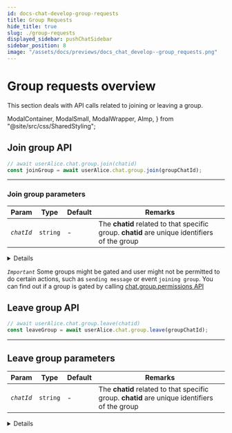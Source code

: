 ```yaml
---
id: docs-chat-develop-group-requests
title: Group Requests
hide_title: true
slug: ./group-requests
displayed_sidebar: pushChatSidebar
sidebar_position: 8
image: "/assets/docs/previews/docs_chat_develop--group_requests.png"
---
```


# Group requests overview

This section deals with API calls related to joining or leaving a group.

<head>
  <title>Group Requests | Push Chat | Push Documentation`}</title>
</head>

  ModalContainer,
  ModalSmall,
  ModalWrapper,
  AImp,
} from "@site/src/css/SharedStyling";

## Join group API

```typescript
// await userAlice.chat.group.join(chatid)
const joinGroup = await userAlice.chat.group.join(groupChatId);
```

---

### Join group parameters

| Param      | Type     | Default | Remarks                                                                                       |
| ---------- | -------- | ------- | --------------------------------------------------------------------------------------------- |
| _`chatId`_ | `string` | -       | The **chatid** related to that specific group. **chatid** are unique identifiers of the group |

<Details summary="Expected response">

{" "}

```typescript
{
  members: [
    {
      wallet: 'eip155:0x140BE62b2177A975Bbef398DF8934b883E7d13f9',
      publicKey: '-----BEGIN PGP PUBLIC KEY BLOCK-----\n' +
        '\n' +
        'xsBNBGTvNZgBCADeYpZfxgn1HoMUuWM42v8ZWfLPwglQYmzz5rY3PdPPoRFU\n' +
        'v0AyPjYKpmLh2ZNfXjPaS9GuMdpXaomYSEwsV02hXZOQelo9cLop0Fc2i+l7\n' +
        '70rYhePuOuQ+XD/xYzhngAgNJ9rX96YnSodldb8uJfxYmgoF0E9Z2o2fgZGj\n' +
        'll2CPnOaLXZaBQlPS3x/461TmZ1n2ZePS/fwiC7taLz3PtyGtKaC0vo4isvI\n' +
        'yf04fkjudG0XIns5CWjdR2HeDC8BzSl8OVj8AQAc5uVU8Abk+ejWVr4zfoox\n' +
        'eaziDPgGdkckFiQ6Tdsg0tPwwOpSrCCtJocTmc/fWaBb0YlnyAAL88fJABEB\n' +
        'AAHNAMLAigQQAQgAPgWCZO81mAQLCQcICZBMYqhmfI2WQQMVCAoEFgACAQIZ\n' +
        'AQKbAwIeARYhBC9DyzhpX3ACb/yTq0xiqGZ8jZZBAACxNQf/UrM/whR7vCs+\n' +
        'ez8Y8Hz4WqIuXtfMh4l2nKVv5UUuAfQkBxEY5j6Ga2+JgKU3neQ34x/v6fm9\n' +
        'CLcY38Tc4AWyEx8KC78J+xOs7RMfyNBeiaf8KdaFfQrP0nMmufE6TxkfV1Y5\n' +
        'LJZZ8350rZVtYJppWtlH+gbyUmMObyWDWbL3aWtqa3xjv0kLsf7TnugiFwzB\n' +
        'gHHtk8tlDSOxRt0VdNNd19+/zrBYNl07Ig24WD2ETaJiaqa651z24/6/MkGT\n' +
        'MBoQh+679tuWWcTrNi4jIA8jhSQ5BOgbAapl3qXk0m9/Aexpe2s6ISLXe8YJ\n' +
        'j4cObDLv/ZKKeLZYTq9lVCydLAQUbs7ATQRk7zWYAQgAmx36uefgUF4cCSYH\n' +
        'WMWAOTyc8Awo+hxn6FktOLU1+9hfGrX2jwGLOoOwjNgbYJbiSvRglAX2b57/\n' +
        'qkkltAg1ZYCLSUzfBUbbWYlJNBwpv7+52zHaLUZ3gmI5aE48ad+uzaadgpVT\n' +
        'VqLbhdgkN6jkemPTlfMehyS49AAbmqeKfo2U72tm9ZqT2cPVCASMjN/Ux2qG\n' +
        '3W8HTo0KIVFSbkTthl1zAlwAFksp0q437+pxbdJIecJ9mO6N4OQMnv+hVBDc\n' +
        'WrPqBDJ0nas4JNgLxmLv0pheGg/TEfwS/p6xGRW5m08bj2l0cgqmEaM27jbi\n' +
        'DEpOykRWsDMhheEfI2zV/Qam8QARAQABwsB2BBgBCAAqBYJk7zWYCZBMYqhm\n' +
        'fI2WQQKbDBYhBC9DyzhpX3ACb/yTq0xiqGZ8jZZBAAAnBggA1gkIopr9HJFP\n' +
        'fO5SebcbowH4AG9M0qBqF4h1JIKbqvOnxLSsC5QmmzFcjS9ihyHBvzbRVGkC\n' +
        'zEHYpLRedQ2AmQQfsf/VOoZJEOlb7tTk4+SpYtsGte5X/yLT5Bkls7Rp8ubK\n' +
        '/V99muj1nA/OkasllXQUSGEweVz6ejzJ0oMm3Vewmw8PelsdAnfS7Ud1MnXQ\n' +
        'h+O8TCR56F5gAMWxZmxFpZMZyUFOH6KM+vL7HJUBztUS2g0ELsHKy9ep2yhv\n' +
        'iABIwx/gEuPr0NDAH9x9XFKg5m3rO64KTY4BRWBISwmQ25dM1s1bwDPLi5XI\n' +
        '6Daw1glFxpPRrxgQGlVLzJOu5b8swQ==\n' +
        '=9hCc\n' +
        '-----END PGP PUBLIC KEY BLOCK-----\n',
      isAdmin: true,
      image: 'data:image/png;base64,iVBORw0KGgoAAAANSUhEUgAAACAAAAAgCAYAAABzenr0AAAAzUlEQVR4AcXBsWlDMRiF0c8XTeAJPIAgoFbgQew1PIbXyKsyhUGtCqM6ZAJX6Z32fykM4hnuObv71++TYJRKlHtji1EqUe6NSJgJM2G2W74/nkzIvfHKKJUZwkyYCbOUe+Odcm/MEGbCTJil2/VMdLx8Eo1S2SL3RnS7nomEmTATZmm//BANKlHujS1GqUT7hRVhJsyEWWLSKJVXcm/MEGbCTJgl/sm9EY1SmTFKJcq9EY1SiYSZMBNm6XE6sHJhJffGOz1OByJhJsyE2R/3lDA4e9QQhAAAAABJRU5ErkJggg=='
    }
  ],
  pendingMembers: [
    {
      wallet: 'eip155:0x119bb8ad40B1f94e2b30ae5f59eeaEB67cD0Bd6C',
      publicKey: null,
      isAdmin: false,
      image: null
    },
    {
      wallet: 'eip155:0x6e0C509d14EbF26A529bf6DC5CC9bee7F5b8DBa4',
      publicKey: null,
      isAdmin: false,
      image: null
    },
    {
      wallet: 'eip155:0xE3FDD0527a9F8418f9a7D9e970452827FbE202FF',
      publicKey: '-----BEGIN PGP PUBLIC KEY BLOCK-----\n' +
        '\n' +
        'xsBNBGTvNZgBCADouo4S2kPqA//+I7nDAk15/LcJ2TGvDhOYuPNUNMiNGOb4\n' +
        'txusuKz6HOaG+K9hiUBpHjKrYEmCT2FEXxt8bfS3SpWb74RHSkWUNUkxk25y\n' +
        'gE5gaCKyAdcnOUyVLmobVFFYtH6naK9bULaUtkVik1P0iuEevWHxtTpsjbyH\n' +
        'bZtNpVTdprdLib4Wx6bb7VogsvjlvNJcVJ4sfPE0XgsQgAGIev7yJyU0DGzt\n' +
        '/EbvFX4sv51Kb1dX9ctBcvzVbs9+qT6LTivsrQp+TNHUN4zEeMhnWFFP5K1d\n' +
        'H445S6FWk53XvBudcOkFPtltU1MPCS6hmhevArBfYzy5eSlaKA/fH+kFABEB\n' +
        'AAHNAMLAigQQAQgAPgWCZO81mAQLCQcICZCrD2gy8Zu4awMVCAoEFgACAQIZ\n' +
        'AQKbAwIeARYhBKru9/u8wPcTeHibkasPaDLxm7hrAADa/Af+PbamVg/Ig2S2\n' +
        'HgIy4w5x7ulSk1/49+AmuiUMiVUwJSVBhROsyDbLET56w4+1TIMYZFJaczW3\n' +
        '8tCvAOUSauzc52I3zwGmaCupBJokIWp7ncPh0B8TFYrgThgXV7sLf3xy4roy\n' +
        'y8oFz1Zla88krwtPe4Az7TF+WNdXoDsLNJ3GXRmNqs1GITmDqAXFWncl12NM\n' +
        'ajUKWIKc/Gi1oKfz22mabJTtWBimDpA12LaGK3GjEK5CiWXT3Tzlqn6R14EZ\n' +
        '6ohpKZldSJiMPL0Bu9iT52iHOsw1wTZNC1L5lKhOCi3c+/fLRcJZt3hdCjqy\n' +
        'd/FSCa8/Ny/GrHBWoL49rSF4pDEA+s7ATQRk7zWYAQgAtNOoHCL7BCnjwp8O\n' +
        'htTxEI5r7Q/1zKKHiz6QKjjrGBYyR6gcmPM3JNEcvzY4OsCFnKBv2suOgrqH\n' +
        '8kXJzfpIQ7u7uJs+O3p/cn86RMANiEnO8NbB/0scpfZ7Vg3eOfoiWYE4I/1o\n' +
        'FVDCyZ1YVqtbcmuW6D8i1djjeoUmkUDZyPo7Qs6hUsJeYA/Rfl8mH5sjy2cN\n' +
        'WXf8cEtOUqJtwERXt5aRB/nBZiC0bsP6hf0HtAoNA8/96TkqrcQpODW/RckD\n' +
        'fo4wkpEONHRH+LGX7GV0pwymHu42TUnULmED6BrMgMYG2sKpxMThxtAxRaiP\n' +
        'nZ3DKXr8GCjTYnbEZpoi2zKCOQARAQABwsB2BBgBCAAqBYJk7zWYCZCrD2gy\n' +
        '8Zu4awKbDBYhBKru9/u8wPcTeHibkasPaDLxm7hrAADGyQgA5NMUkoyDTPZa\n' +
        'Znj1dB+17xBXCZ/u7pPQc1DukBefVke7/qYIicdnnEGIX3Zd7TckFRsDljR/\n' +
        '3418Bne4WyL57fAF/GgYsegpJ9n1KT7oPxWzibIaYdj7R6bkDt5r61EDWC3N\n' +
        'VBbnZu9cO15TYkObJIiyNvwbQyd6Dm313b39GnEE8sM709TWsI6Es6rRZAfC\n' +
        '+sI8ezYxqVUbP7sW3jJZYzdPOhZPHvFd5iJ2EfygEOuk5tb7AimfNwF/CNcB\n' +
        'weQGEU7feOSB9lXXA+Ag1duLM4B9bLbbHEQIPhKlBF1ED64e/W/5HNfoAkS4\n' +
        'qhzOD5XWs6xs45nnYqUbBFLG9Xk+Jg==\n' +
        '=qtAv\n' +
        '-----END PGP PUBLIC KEY BLOCK-----\n',
      isAdmin: false,
      image: 'data:image/png;base64,iVBORw0KGgoAAAANSUhEUgAAACAAAAAgCAYAAABzenr0AAAAw0lEQVR4AcXBsXECMRRF0csbdbAZBagHKlJMSOL90IUq2h5UABktLE6/HcizY4/fOafrcntzQB/BTKvBEcJMmAmz0keQtRpk67bzRQ1m1m0nu19E1keQCTNhJsxO1+X2JukjmHm+Ppg5Lw9mWg0yYSbMhFnhoPPy4C8JM2EmzArftBr8J2EmzIRZ6SPIWg2yPoKs1WCmjyBrNcj6CDJhJsyEWWk1OKKP4DdaDTJhJsyEWeEHrQbZuu3M3C/iCGEmzITZJ/s7LOkKUABjAAAAAElFTkSuQmCC'
    }
  ],
  contractAddressERC20: null,
  numberOfERC20: 0,
  contractAddressNFT: null,
  numberOfNFTTokens: 0,
  verificationProof: 'pgp:-----BEGIN PGP SIGNATURE-----\n' +
    '\n' +
    'wsBzBAEBCAAnBYJk7zWZCZBMYqhmfI2WQRYhBC9DyzhpX3ACb/yTq0xiqGZ8\n' +
    'jZZBAADwAwgAq/6WjtwRt1aPTLWwtSx80Ng/Wxf97dkpebMXSj9T7f5ia1rM\n' +
    '8wqsuNUDMEMPB9LM34f6Q5pD994oeN2YT7z34u20mskiNphZdx/DNvu8w9UZ\n' +
    'rI3tyjfZULhARNVM34sSABnHtExbl4ZArhNDsT86ku0sZNjr9frn2mtgmlKN\n' +
    'nQdGcLJSxbci0hFg3nE5mYNpwZNs2S/2uk11WHKxzMhII6AdePE77BKPqedu\n' +
    'PiXDODO2dIvV8glLQoJPRPgc2ap+/xYIBUFljqHGPU/62VSLlHxBJv72p5s/\n' +
    'kOxiqD42TmpaaMtfudqgsZsGoYpZDHcMKYGNZs+9qVRHPRD+s0QhEA==\n' +
    '=c6IF\n' +
    '-----END PGP SIGNATURE-----\n',
  groupImage: 'data:image/png;base64,iVBORw0KGgoAAAANSUhEUgAAACAAAAAgCAYAAABzenr0AAAAvklEQVR4AcXBsW2FMBiF0Y8r3GQb6jeBxRauYRpo4yGQkMd4A7kg7Z/GUfSKe8703fKDkTATZsJsrr0RlZSJ9r4RLayMvLmJjnQS1d6IhJkwE2bT13U/DBzp5BN73xgRZsJMmM1HOolqb/yWiWpvjJSUiRZWopIykTATZsJs5g+1N6KSMiO1N/5DmAkzYTa9Lh6MhJkwE2ZzSZlo7xvRwson3txERzqJhJkwE2bT6+JhoKTMJ2pvjAgzYSbMfgDlXixqjH6gRgAAAABJRU5ErkJggg==',
  groupName: 'influential_maroon_gamefowl',
  groupDescription: 'urgent_brown_butterfly',
  isPublic: false,
  groupCreator: 'eip155:0x140BE62b2177A975Bbef398DF8934b883E7d13f9',
  chatId: '5f769c881ffe328117dea3d3acd0b97ce7f4c163e440f75a96be3e33f7d2a000',
  meta: null,
  scheduleAt: null,
  scheduleEnd: null,
  groupType: 'default',
  status: null,
  rules: {},
  eventType: 'update'
}
```

| Parameter                  | Type                  | Remarks                                                        |
| -------------------------- | --------------------- | -------------------------------------------------------------- |
| `members`                  | `Array<Object>`       | An array containing member objects.                            |
| `members.wallet`           | `string`              | The wallet address of the member.                              |
| `members.publicKey`        | `string`              | The member's public PGP key (if available).                    |
| `members.isAdmin`          | `boolean`             | Indicates whether the member is an admin.                      |
| `members.image`            | `string`              | Image associated with the member.                              |
| `pendingMembers`           | `Array<Object>`       | An array containing pending member objects.                    |
| `pendingMembers.wallet`    | `string`              | The wallet address of the pending member.                      |
| `pendingMembers.publicKey` | `string`              | The pending member's public PGP key (if available).            |
| `pendingMembers.isAdmin`   | `boolean`             | Indicates whether the pending member is an admin.              |
| `pendingMembers.image`     | `string`              | Image associated with the pending member.                      |
| `contractAddressERC20`     | `string` or `null`    | Contract address for ERC20 tokens (Used for tokenGating).      |
| `numberOfERC20`            | `number`              | The number of ERC20 tokens associated. (Used for tokenGating). |
| `contractAddressNFT`       | `string` or `null`    | Contract address for NFT tokens (Used for tokenGating)         |
| `numberOfNFTTokens`        | `number`              | The number of NFT tokens associated. (Used for tokenGating)    |
| `verificationProof`        | `string`              | Verification proof associated with group data.                 |
| `groupImage`               | `string`              | Group's image.                                                 |
| `groupName`                | `string`              | The name of the group.                                         |
| `groupDescription`         | `string`              | Description of the group.                                      |
| `isPublic`                 | `boolean`             | Indicates whether the group is public or private.              |
| `groupCreator`             | `string`              | Push Profile DID of the group creator.                         |
| `chatId`                   | `string`              | Unique chat ID associated with the group.                      |
| `meta`                     | `object` or `null`    | Additional metadata (if available).                            |
| `scheduleAt`               | `timestamp` or `null` | Scheduled start time (if available).                           |
| `scheduleEnd`              | `timestamp` or `null` | Scheduled end time (if available).                             |
| `groupType`                | `string`              | Type of the group (default, spaces, live etc).                 |
| `status`                   | `string` or `null`    | Status information ( active, expired etc)                      |
| `rules`                    | `Object`              | Group-specific moderation rules                                |
| `eventType`                | `string`              | The type of event (create, update etc)                         |

</Details>

_`Important`_ Some groups might be gated and user might not be permitted to do certain actions, such as `sending message` or event `joining group`. You can find out if a group is gated by calling [chat.group.permissions API](/docs/chat/build/group-permissions)

## Leave group API

```typescript
// await userAlice.chat.group.leave(chatid)
const leaveGroup = await userAlice.chat.group.leave(groupChatId);
```

---

## Leave group parameters

| Param      | Type     | Default | Remarks                                                                                       |
| ---------- | -------- | ------- | --------------------------------------------------------------------------------------------- |
| _`chatId`_ | `string` | -       | The **chatid** related to that specific group. **chatid** are unique identifiers of the group |

<Details summary="Expected response">

{" "}

```typescript
{
  members: [
    {
      wallet: 'eip155:0x140BE62b2177A975Bbef398DF8934b883E7d13f9',
      publicKey: '-----BEGIN PGP PUBLIC KEY BLOCK-----\n' +
        '\n' +
        'xsBNBGTvNZgBCADeYpZfxgn1HoMUuWM42v8ZWfLPwglQYmzz5rY3PdPPoRFU\n' +
        'v0AyPjYKpmLh2ZNfXjPaS9GuMdpXaomYSEwsV02hXZOQelo9cLop0Fc2i+l7\n' +
        '70rYhePuOuQ+XD/xYzhngAgNJ9rX96YnSodldb8uJfxYmgoF0E9Z2o2fgZGj\n' +
        'll2CPnOaLXZaBQlPS3x/461TmZ1n2ZePS/fwiC7taLz3PtyGtKaC0vo4isvI\n' +
        'yf04fkjudG0XIns5CWjdR2HeDC8BzSl8OVj8AQAc5uVU8Abk+ejWVr4zfoox\n' +
        'eaziDPgGdkckFiQ6Tdsg0tPwwOpSrCCtJocTmc/fWaBb0YlnyAAL88fJABEB\n' +
        'AAHNAMLAigQQAQgAPgWCZO81mAQLCQcICZBMYqhmfI2WQQMVCAoEFgACAQIZ\n' +
        'AQKbAwIeARYhBC9DyzhpX3ACb/yTq0xiqGZ8jZZBAACxNQf/UrM/whR7vCs+\n' +
        'ez8Y8Hz4WqIuXtfMh4l2nKVv5UUuAfQkBxEY5j6Ga2+JgKU3neQ34x/v6fm9\n' +
        'CLcY38Tc4AWyEx8KC78J+xOs7RMfyNBeiaf8KdaFfQrP0nMmufE6TxkfV1Y5\n' +
        'LJZZ8350rZVtYJppWtlH+gbyUmMObyWDWbL3aWtqa3xjv0kLsf7TnugiFwzB\n' +
        'gHHtk8tlDSOxRt0VdNNd19+/zrBYNl07Ig24WD2ETaJiaqa651z24/6/MkGT\n' +
        'MBoQh+679tuWWcTrNi4jIA8jhSQ5BOgbAapl3qXk0m9/Aexpe2s6ISLXe8YJ\n' +
        'j4cObDLv/ZKKeLZYTq9lVCydLAQUbs7ATQRk7zWYAQgAmx36uefgUF4cCSYH\n' +
        'WMWAOTyc8Awo+hxn6FktOLU1+9hfGrX2jwGLOoOwjNgbYJbiSvRglAX2b57/\n' +
        'qkkltAg1ZYCLSUzfBUbbWYlJNBwpv7+52zHaLUZ3gmI5aE48ad+uzaadgpVT\n' +
        'VqLbhdgkN6jkemPTlfMehyS49AAbmqeKfo2U72tm9ZqT2cPVCASMjN/Ux2qG\n' +
        '3W8HTo0KIVFSbkTthl1zAlwAFksp0q437+pxbdJIecJ9mO6N4OQMnv+hVBDc\n' +
        'WrPqBDJ0nas4JNgLxmLv0pheGg/TEfwS/p6xGRW5m08bj2l0cgqmEaM27jbi\n' +
        'DEpOykRWsDMhheEfI2zV/Qam8QARAQABwsB2BBgBCAAqBYJk7zWYCZBMYqhm\n' +
        'fI2WQQKbDBYhBC9DyzhpX3ACb/yTq0xiqGZ8jZZBAAAnBggA1gkIopr9HJFP\n' +
        'fO5SebcbowH4AG9M0qBqF4h1JIKbqvOnxLSsC5QmmzFcjS9ihyHBvzbRVGkC\n' +
        'zEHYpLRedQ2AmQQfsf/VOoZJEOlb7tTk4+SpYtsGte5X/yLT5Bkls7Rp8ubK\n' +
        '/V99muj1nA/OkasllXQUSGEweVz6ejzJ0oMm3Vewmw8PelsdAnfS7Ud1MnXQ\n' +
        'h+O8TCR56F5gAMWxZmxFpZMZyUFOH6KM+vL7HJUBztUS2g0ELsHKy9ep2yhv\n' +
        'iABIwx/gEuPr0NDAH9x9XFKg5m3rO64KTY4BRWBISwmQ25dM1s1bwDPLi5XI\n' +
        '6Daw1glFxpPRrxgQGlVLzJOu5b8swQ==\n' +
        '=9hCc\n' +
        '-----END PGP PUBLIC KEY BLOCK-----\n',
      isAdmin: true,
      image: 'data:image/png;base64,iVBORw0KGgoAAAANSUhEUgAAACAAAAAgCAYAAABzenr0AAAAzUlEQVR4AcXBsWlDMRiF0c8XTeAJPIAgoFbgQew1PIbXyKsyhUGtCqM6ZAJX6Z32fykM4hnuObv71++TYJRKlHtji1EqUe6NSJgJM2G2W74/nkzIvfHKKJUZwkyYCbOUe+Odcm/MEGbCTJil2/VMdLx8Eo1S2SL3RnS7nomEmTATZmm//BANKlHujS1GqUT7hRVhJsyEWWLSKJVXcm/MEGbCTJgl/sm9EY1SmTFKJcq9EY1SiYSZMBNm6XE6sHJhJffGOz1OByJhJsyE2R/3lDA4e9QQhAAAAABJRU5ErkJggg=='
    }
  ],
  pendingMembers: [
    {
      wallet: 'eip155:0x119bb8ad40B1f94e2b30ae5f59eeaEB67cD0Bd6C',
      publicKey: null,
      isAdmin: false,
      image: null
    },
    {
      wallet: 'eip155:0x6e0C509d14EbF26A529bf6DC5CC9bee7F5b8DBa4',
      publicKey: null,
      isAdmin: false,
      image: null
    },
    {
      wallet: 'eip155:0xE3FDD0527a9F8418f9a7D9e970452827FbE202FF',
      publicKey: '-----BEGIN PGP PUBLIC KEY BLOCK-----\n' +
        '\n' +
        'xsBNBGTvNZgBCADouo4S2kPqA//+I7nDAk15/LcJ2TGvDhOYuPNUNMiNGOb4\n' +
        'txusuKz6HOaG+K9hiUBpHjKrYEmCT2FEXxt8bfS3SpWb74RHSkWUNUkxk25y\n' +
        'gE5gaCKyAdcnOUyVLmobVFFYtH6naK9bULaUtkVik1P0iuEevWHxtTpsjbyH\n' +
        'bZtNpVTdprdLib4Wx6bb7VogsvjlvNJcVJ4sfPE0XgsQgAGIev7yJyU0DGzt\n' +
        '/EbvFX4sv51Kb1dX9ctBcvzVbs9+qT6LTivsrQp+TNHUN4zEeMhnWFFP5K1d\n' +
        'H445S6FWk53XvBudcOkFPtltU1MPCS6hmhevArBfYzy5eSlaKA/fH+kFABEB\n' +
        'AAHNAMLAigQQAQgAPgWCZO81mAQLCQcICZCrD2gy8Zu4awMVCAoEFgACAQIZ\n' +
        'AQKbAwIeARYhBKru9/u8wPcTeHibkasPaDLxm7hrAADa/Af+PbamVg/Ig2S2\n' +
        'HgIy4w5x7ulSk1/49+AmuiUMiVUwJSVBhROsyDbLET56w4+1TIMYZFJaczW3\n' +
        '8tCvAOUSauzc52I3zwGmaCupBJokIWp7ncPh0B8TFYrgThgXV7sLf3xy4roy\n' +
        'y8oFz1Zla88krwtPe4Az7TF+WNdXoDsLNJ3GXRmNqs1GITmDqAXFWncl12NM\n' +
        'ajUKWIKc/Gi1oKfz22mabJTtWBimDpA12LaGK3GjEK5CiWXT3Tzlqn6R14EZ\n' +
        '6ohpKZldSJiMPL0Bu9iT52iHOsw1wTZNC1L5lKhOCi3c+/fLRcJZt3hdCjqy\n' +
        'd/FSCa8/Ny/GrHBWoL49rSF4pDEA+s7ATQRk7zWYAQgAtNOoHCL7BCnjwp8O\n' +
        'htTxEI5r7Q/1zKKHiz6QKjjrGBYyR6gcmPM3JNEcvzY4OsCFnKBv2suOgrqH\n' +
        '8kXJzfpIQ7u7uJs+O3p/cn86RMANiEnO8NbB/0scpfZ7Vg3eOfoiWYE4I/1o\n' +
        'FVDCyZ1YVqtbcmuW6D8i1djjeoUmkUDZyPo7Qs6hUsJeYA/Rfl8mH5sjy2cN\n' +
        'WXf8cEtOUqJtwERXt5aRB/nBZiC0bsP6hf0HtAoNA8/96TkqrcQpODW/RckD\n' +
        'fo4wkpEONHRH+LGX7GV0pwymHu42TUnULmED6BrMgMYG2sKpxMThxtAxRaiP\n' +
        'nZ3DKXr8GCjTYnbEZpoi2zKCOQARAQABwsB2BBgBCAAqBYJk7zWYCZCrD2gy\n' +
        '8Zu4awKbDBYhBKru9/u8wPcTeHibkasPaDLxm7hrAADGyQgA5NMUkoyDTPZa\n' +
        'Znj1dB+17xBXCZ/u7pPQc1DukBefVke7/qYIicdnnEGIX3Zd7TckFRsDljR/\n' +
        '3418Bne4WyL57fAF/GgYsegpJ9n1KT7oPxWzibIaYdj7R6bkDt5r61EDWC3N\n' +
        'VBbnZu9cO15TYkObJIiyNvwbQyd6Dm313b39GnEE8sM709TWsI6Es6rRZAfC\n' +
        '+sI8ezYxqVUbP7sW3jJZYzdPOhZPHvFd5iJ2EfygEOuk5tb7AimfNwF/CNcB\n' +
        'weQGEU7feOSB9lXXA+Ag1duLM4B9bLbbHEQIPhKlBF1ED64e/W/5HNfoAkS4\n' +
        'qhzOD5XWs6xs45nnYqUbBFLG9Xk+Jg==\n' +
        '=qtAv\n' +
        '-----END PGP PUBLIC KEY BLOCK-----\n',
      isAdmin: false,
      image: 'data:image/png;base64,iVBORw0KGgoAAAANSUhEUgAAACAAAAAgCAYAAABzenr0AAAAw0lEQVR4AcXBsXECMRRF0csbdbAZBagHKlJMSOL90IUq2h5UABktLE6/HcizY4/fOafrcntzQB/BTKvBEcJMmAmz0keQtRpk67bzRQ1m1m0nu19E1keQCTNhJsxO1+X2JukjmHm+Ppg5Lw9mWg0yYSbMhFnhoPPy4C8JM2EmzArftBr8J2EmzIRZ6SPIWg2yPoKs1WCmjyBrNcj6CDJhJsyEWWk1OKKP4DdaDTJhJsyEWeEHrQbZuu3M3C/iCGEmzITZJ/s7LOkKUABjAAAAAElFTkSuQmCC'
    }
  ],
  contractAddressERC20: null,
  numberOfERC20: 0,
  contractAddressNFT: null,
  numberOfNFTTokens: 0,
  verificationProof: 'pgp:-----BEGIN PGP SIGNATURE-----\n' +
    '\n' +
    'wsBzBAEBCAAnBYJk7zWZCZBMYqhmfI2WQRYhBC9DyzhpX3ACb/yTq0xiqGZ8\n' +
    'jZZBAADwAwgAq/6WjtwRt1aPTLWwtSx80Ng/Wxf97dkpebMXSj9T7f5ia1rM\n' +
    '8wqsuNUDMEMPB9LM34f6Q5pD994oeN2YT7z34u20mskiNphZdx/DNvu8w9UZ\n' +
    'rI3tyjfZULhARNVM34sSABnHtExbl4ZArhNDsT86ku0sZNjr9frn2mtgmlKN\n' +
    'nQdGcLJSxbci0hFg3nE5mYNpwZNs2S/2uk11WHKxzMhII6AdePE77BKPqedu\n' +
    'PiXDODO2dIvV8glLQoJPRPgc2ap+/xYIBUFljqHGPU/62VSLlHxBJv72p5s/\n' +
    'kOxiqD42TmpaaMtfudqgsZsGoYpZDHcMKYGNZs+9qVRHPRD+s0QhEA==\n' +
    '=c6IF\n' +
    '-----END PGP SIGNATURE-----\n',
  groupImage: 'data:image/png;base64,iVBORw0KGgoAAAANSUhEUgAAACAAAAAgCAYAAABzenr0AAAAvklEQVR4AcXBsW2FMBiF0Y8r3GQb6jeBxRauYRpo4yGQkMd4A7kg7Z/GUfSKe8703fKDkTATZsJsrr0RlZSJ9r4RLayMvLmJjnQS1d6IhJkwE2bT13U/DBzp5BN73xgRZsJMmM1HOolqb/yWiWpvjJSUiRZWopIykTATZsJs5g+1N6KSMiO1N/5DmAkzYTa9Lh6MhJkwE2ZzSZlo7xvRwson3txERzqJhJkwE2bT6+JhoKTMJ2pvjAgzYSbMfgDlXixqjH6gRgAAAABJRU5ErkJggg==',
  groupName: 'influential_maroon_gamefowl',
  groupDescription: 'urgent_brown_butterfly',
  isPublic: false,
  groupCreator: 'eip155:0x140BE62b2177A975Bbef398DF8934b883E7d13f9',
  chatId: '5f769c881ffe328117dea3d3acd0b97ce7f4c163e440f75a96be3e33f7d2a000',
  meta: null,
  scheduleAt: null,
  scheduleEnd: null,
  groupType: 'default',
  status: null,
  rules: {},
  eventType: 'update'
}
```

| Parameter                  | Type                  | Remarks                                                        |
| -------------------------- | --------------------- | -------------------------------------------------------------- |
| `members`                  | `Array<Object>`       | An array containing member objects.                            |
| `members.wallet`           | `string`              | The wallet address of the member.                              |
| `members.publicKey`        | `string`              | The member's public PGP key (if available).                    |
| `members.isAdmin`          | `boolean`             | Indicates whether the member is an admin.                      |
| `members.image`            | `string`              | Image associated with the member.                              |
| `pendingMembers`           | `Array<Object>`       | An array containing pending member objects.                    |
| `pendingMembers.wallet`    | `string`              | The wallet address of the pending member.                      |
| `pendingMembers.publicKey` | `string`              | The pending member's public PGP key (if available).            |
| `pendingMembers.isAdmin`   | `boolean`             | Indicates whether the pending member is an admin.              |
| `pendingMembers.image`     | `string`              | Image associated with the pending member.                      |
| `contractAddressERC20`     | `string` or `null`    | Contract address for ERC20 tokens (Used for tokenGating).      |
| `numberOfERC20`            | `number`              | The number of ERC20 tokens associated. (Used for tokenGating). |
| `contractAddressNFT`       | `string` or `null`    | Contract address for NFT tokens (Used for tokenGating)         |
| `numberOfNFTTokens`        | `number`              | The number of NFT tokens associated. (Used for tokenGating)    |
| `verificationProof`        | `string`              | Verification proof associated with group data.                 |
| `groupImage`               | `string`              | Group's image.                                                 |
| `groupName`                | `string`              | The name of the group.                                         |
| `groupDescription`         | `string`              | Description of the group.                                      |
| `isPublic`                 | `boolean`             | Indicates whether the group is public or private.              |
| `groupCreator`             | `string`              | Push Profile DID of the group creator.                         |
| `chatId`                   | `string`              | Unique chat ID associated with the group.                      |
| `meta`                     | `object` or `null`    | Additional metadata (if available).                            |
| `scheduleAt`               | `timestamp` or `null` | Scheduled start time (if available).                           |
| `scheduleEnd`              | `timestamp` or `null` | Scheduled end time (if available).                             |
| `groupType`                | `string`              | Type of the group (default, spaces, live etc).                 |
| `status`                   | `string` or `null`    | Status information ( active, expired etc)                      |
| `rules`                    | `Object`              | Group-specific moderation rules                                |
| `eventType`                | `string`              | The type of event (create, update etc)                         |

</Details>
